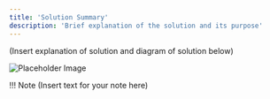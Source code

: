 ```yaml
---
title: 'Solution Summary'
description: 'Brief explanation of the solution and its purpose'
---
```


(Insert explanation of solution and diagram of solution below)

![Placeholder Image](Images/PlaceholderImage.png)

!!! Note
    (Insert text for your note here)